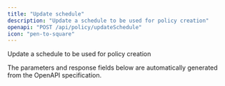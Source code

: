 ```yaml
---
title: "Update schedule"
description: "Update a schedule to be used for policy creation"
openapi: "POST /api/policy/updateSchedule"
icon: "pen-to-square"
---
```


Update a schedule to be used for policy creation

<Note>
The parameters and response fields below are automatically generated from the OpenAPI specification.
</Note>
